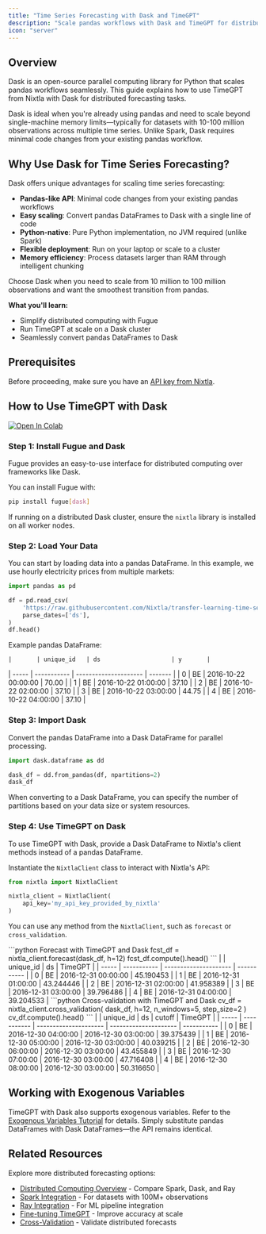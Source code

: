 ```yaml
---
title: "Time Series Forecasting with Dask and TimeGPT"
description: "Scale pandas workflows with Dask and TimeGPT for distributed time series forecasting. Learn to process 10M+ time series in Python with minimal code changes."
icon: "server"
---
```


## Overview

Dask is an open-source parallel computing library for Python that scales pandas workflows seamlessly. This guide explains how to use TimeGPT from Nixtla with Dask for distributed forecasting tasks.

Dask is ideal when you're already using pandas and need to scale beyond single-machine memory limits—typically for datasets with 10-100 million observations across multiple time series. Unlike Spark, Dask requires minimal code changes from your existing pandas workflow.

## Why Use Dask for Time Series Forecasting?

Dask offers unique advantages for scaling time series forecasting:

- **Pandas-like API**: Minimal code changes from your existing pandas workflows
- **Easy scaling**: Convert pandas DataFrames to Dask with a single line of code
- **Python-native**: Pure Python implementation, no JVM required (unlike Spark)
- **Flexible deployment**: Run on your laptop or scale to a cluster
- **Memory efficiency**: Process datasets larger than RAM through intelligent chunking

Choose Dask when you need to scale from 10 million to 100 million observations and want the smoothest transition from pandas.

**What you'll learn:**

- Simplify distributed computing with Fugue
- Run TimeGPT at scale on a Dask cluster
- Seamlessly convert pandas DataFrames to Dask

## Prerequisites

Before proceeding, make sure you have an [API key from Nixtla](/setup/setting_up_your_api_key).

## How to Use TimeGPT with Dask

[![Open In Colab](https://colab.research.google.com/assets/colab-badge.svg)](https://colab.research.google.com/github/Nixtla/nixtla/blob/main/nbs/docs/tutorials/17_computing_at_scale_dask_distributed.ipynb)

### Step 1: Install Fugue and Dask

Fugue provides an easy-to-use interface for distributed computing over frameworks like Dask.

You can install Fugue with:

```bash
pip install fugue[dask]
```

If running on a distributed Dask cluster, ensure the `nixtla` library is installed on all worker nodes.

### Step 2: Load Your Data

You can start by loading data into a pandas DataFrame. In this example, we use hourly electricity prices from multiple markets:

```python
import pandas as pd

df = pd.read_csv(
    'https://raw.githubusercontent.com/Nixtla/transfer-learning-time-series/main/datasets/electricity-short.csv',
    parse_dates=['ds'],
)
df.head()
```

Example pandas DataFrame:

    |       | unique_id   | ds                    | y       |
| ----- | ----------- | --------------------- | ------- |
| 0     | BE          | 2016-10-22 00:00:00   | 70.00   |
| 1     | BE          | 2016-10-22 01:00:00   | 37.10   |
| 2     | BE          | 2016-10-22 02:00:00   | 37.10   |
| 3     | BE          | 2016-10-22 03:00:00   | 44.75   |
| 4     | BE          | 2016-10-22 04:00:00   | 37.10   |

### Step 3: Import Dask

Convert the pandas DataFrame into a Dask DataFrame for parallel processing.

```python
import dask.dataframe as dd

dask_df = dd.from_pandas(df, npartitions=2)
dask_df
```

When converting to a Dask DataFrame, you can specify the number of partitions based on your data size or system resources.

### Step 4: Use TimeGPT on Dask

To use TimeGPT with Dask, provide a Dask DataFrame to Nixtla's client methods instead of a pandas DataFrame.


Instantiate the `NixtlaClient` class to interact with Nixtla's API:

```python
from nixtla import NixtlaClient

nixtla_client = NixtlaClient(
    api_key='my_api_key_provided_by_nixtla'
)
```

You can use any method from the `NixtlaClient`, such as `forecast` or `cross_validation`.

<Tabs>
  <Tab title="Forecast Example">
    ```python Forecast with TimeGPT and Dask
    fcst_df = nixtla_client.forecast(dask_df, h=12)
    fcst_df.compute().head()
    ```
    |       | unique_id   | ds                    | TimeGPT     |
| ----- | ----------- | --------------------- | ----------- |
| 0     | BE          | 2016-12-31 00:00:00   | 45.190453   |
| 1     | BE          | 2016-12-31 01:00:00   | 43.244446   |
| 2     | BE          | 2016-12-31 02:00:00   | 41.958389   |
| 3     | BE          | 2016-12-31 03:00:00   | 39.796486   |
| 4     | BE          | 2016-12-31 04:00:00   | 39.204533   |


  </Tab>
  <Tab title="Cross-validation Example">
    ```python Cross-validation with TimeGPT and Dask
    cv_df = nixtla_client.cross_validation(
        dask_df,
        h=12,
        n_windows=5,
        step_size=2
    )
    cv_df.compute().head()
    ```
    |       | unique_id   | ds                    | cutoff                | TimeGPT     |
| ----- | ----------- | --------------------- | --------------------- | ----------- |
| 0     | BE          | 2016-12-30 04:00:00   | 2016-12-30 03:00:00   | 39.375439   |
| 1     | BE          | 2016-12-30 05:00:00   | 2016-12-30 03:00:00   | 40.039215   |
| 2     | BE          | 2016-12-30 06:00:00   | 2016-12-30 03:00:00   | 43.455849   |
| 3     | BE          | 2016-12-30 07:00:00   | 2016-12-30 03:00:00   | 47.716408   |
| 4     | BE          | 2016-12-30 08:00:00   | 2016-12-30 03:00:00   | 50.316650   |


  </Tab>
</Tabs>



## Working with Exogenous Variables

TimeGPT with Dask also supports exogenous variables. Refer to the [Exogenous Variables Tutorial](/forecasting/exogenous-variables/numeric_features) for details. Simply substitute pandas DataFrames with Dask DataFrames—the API remains identical.

## Related Resources

Explore more distributed forecasting options:
- [Distributed Computing Overview](/forecasting/forecasting-at-scale/computing_at_scale) - Compare Spark, Dask, and Ray
- [Spark Integration](/forecasting/forecasting-at-scale/spark) - For datasets with 100M+ observations
- [Ray Integration](/forecasting/forecasting-at-scale/ray) - For ML pipeline integration
- [Fine-tuning TimeGPT](/forecasting/fine-tuning/steps) - Improve accuracy at scale
- [Cross-Validation](/forecasting/evaluation/cross_validation) - Validate distributed forecasts
